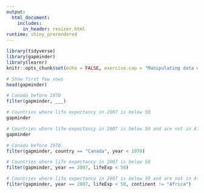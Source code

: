 ```yaml
---
output: 
  html_document:
    includes:
      in_header: resizer.html
runtime: shiny_prerendered
---
```


```r
library(tidyverse)
library(gapminder)
library(learnr)
knitr::opts_chunk$set(echo = FALSE, exercise.cap = "Manipulating data with dplyr")
```

```r
# Show first few rows
head(gapminder)

# Canada before 1970
filter(gapminder, ___)

# Countries where life expectancy in 2007 is below 50
gapminder

# Countries where life expectancy in 2007 is below 50 and are not in Africa
gapminder
```

```r
# Canada before 1970
filter(gapminder, country == "Canada", year < 1970)

# Countries where life expectancy in 2007 is below 50
filter(gapminder, year == 2007, lifeExp < 50)

# Countries where life expectancy in 2007 is below 50 and are not in Africa
filter(gapminder, year == 2007, lifeExp < 50, continent != "Africa")
```

<div data-iframe-height></div>
